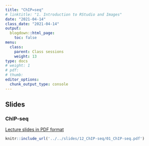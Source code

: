 ```yaml
---
title: "ChIP=seq"
# linktitle: "1. Introduction to RStudio and Images"
date: "2021-04-14"
class_date: "2021-04-14"
output:
  blogdown::html_page:
    toc: false
menu:
  class:
    parent: Class sessions
    weight: 13
type: docs
# weight: 1 
# pdf: 
# thumb: 
editor_options: 
  chunk_output_type: console
---
```


## Slides

### ChIP-seq

<a href="../../slides/12_ChIP-seq/01_ChIP-seq.pdf" target="_blank">Lecture slides in PDF format</a>

```r
knitr::include_url('../../slides/12_ChIP-seq/01_ChIP-seq.pdf')
```
